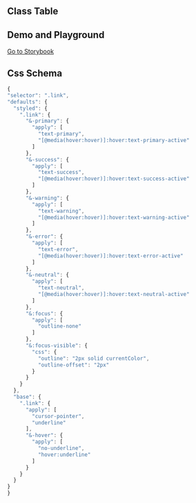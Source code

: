 
## Class Table

<CssTable name="link" />

## Demo and Playground

[Go to Storybook](https://icestack-storybook.vercel.app/?path=/docs/navigation-link--docs)

## Css Schema

```js
{
"selector": ".link",
"defaults": {
  "styled": {
    ".link": {
      "&-primary": {
        "apply": [
          "text-primary",
          "[@media(hover:hover)]:hover:text-primary-active"
        ]
      },
      "&-success": {
        "apply": [
          "text-success",
          "[@media(hover:hover)]:hover:text-success-active"
        ]
      },
      "&-warning": {
        "apply": [
          "text-warning",
          "[@media(hover:hover)]:hover:text-warning-active"
        ]
      },
      "&-error": {
        "apply": [
          "text-error",
          "[@media(hover:hover)]:hover:text-error-active"
        ]
      },
      "&-neutral": {
        "apply": [
          "text-neutral",
          "[@media(hover:hover)]:hover:text-neutral-active"
        ]
      },
      "&:focus": {
        "apply": [
          "outline-none"
        ]
      },
      "&:focus-visible": {
        "css": {
          "outline": "2px solid currentColor",
          "outline-offset": "2px"
        }
      }
    }
  },
  "base": {
    ".link": {
      "apply": [
        "cursor-pointer",
        "underline"
      ],
      "&-hover": {
        "apply": [
          "no-underline",
          "hover:underline"
        ]
      }
    }
  }
}
}
```